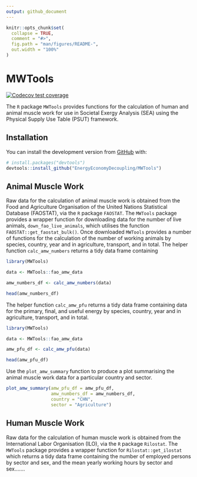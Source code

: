 ```yaml
---
output: github_document
---
```


<!-- README.md is generated from README.Rmd. Please edit that file -->

```r
knitr::opts_chunk$set(
  collapse = TRUE,
  comment = "#>",
  fig.path = "man/figures/README-",
  out.width = "100%"
)
```

# MWTools

<!-- badges: start -->

[![Codecov test coverage](https://codecov.io/gh/EnergyEconomyDecoupling/MWTools/branch/master/graph/badge.svg)](https://codecov.io/gh/EnergyEconomyDecoupling/MWTools?branch=master)
<!-- badges: end -->

The `R` package `MWTools` provides functions for the calculation of human and animal muscle work for use in Societal Exergy Analysis (SEA) using the Physical Supply Use Table (PSUT) framework.

## Installation

You can install the development version from [GitHub](https://github.com/) with:

``` r
# install.packages("devtools")
devtools::install_github("EnergyEconomyDecoupling/MWTools")
```

## Animal Muscle Work

Raw data for the calculation of animal muscle work is obtained from the Food and Agriculture Organisation of the United Nations Statistical Database (FAOSTAT), via the `R` package `FAOSTAT`. The `MWTools` package provides a wrapper function for downloading data for the number of live animals, `down_fao_live_animals`, which utilises the function `FAOSTAT::get_faostat_bulk()`. Once downloaded `MWTools` provides a number of functions for the calculation of the number of working animals by species, country, year and in agriculture, transport, and in total. The helper function `calc_amw_numbers` returns a tidy data frame containing

```r
library(MWTools)

data <- MWTools::fao_amw_data

amw_numbers_df <- calc_amw_numbers(data)

head(amw_numbers_df)

```

The helper function `calc_amw_pfu` returns a tidy data frame containing data for the primary, final, and useful energy by species, country, year and in agriculture, transport, and in total.

```r
library(MWTools)

data <- MWTools::fao_amw_data

amw_pfu_df <- calc_amw_pfu(data)

head(amw_pfu_df)

```

Use the `plot_amw_summary` function to produce a plot summarising the animal muscle work data for a particular country and sector.

```r

plot_amw_summary(amw_pfu_df = amw_pfu_df,
                 amw_numbers_df = amw_numbers_df,
                 country = "CHN",
                 sector = "Agriculture")

```

## Human Muscle Work

Raw data for the calculation of human muscle work is obtained from the International Labor Organisation (ILO), via the `R` package `Rilostat`. The `MWTools` package provides a wrapper function for `Rilostat::get_ilostat` which returns a tidy data frame containing the number of employed persons by sector and sex, and the mean yearly working hours by sector and sex.......

```r


```
